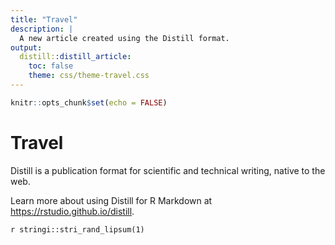 ```yaml
---
title: "Travel"
description: |
  A new article created using the Distill format.
output: 
  distill::distill_article:
    toc: false
    theme: css/theme-travel.css
---
```


```r
knitr::opts_chunk$set(echo = FALSE)
```

# Travel

Distill is a publication format for scientific and technical writing, native to the web. 

Learn more about using Distill for R Markdown at <https://rstudio.github.io/distill>.

`r stringi::stri_rand_lipsum(1)`




